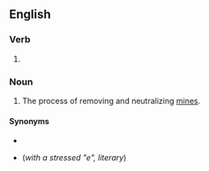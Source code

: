 ==English==

===Verb===
{{head|en|verb form}}

# {{present participle of|demine|lang=en|nocat=1}}

===Noun===
{{en-noun|-}}

# The process of removing and neutralizing [[mines]].

====Synonyms====
* {{l|en|unmining}}
* {{l|en|aponarkothetisis}} (''with a stressed "e", literary'')